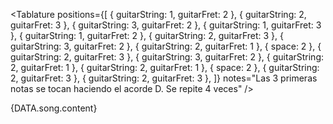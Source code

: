 <Tablature
  positions={[
    { guitarString: 1, guitarFret: 2 },
    { guitarString: 2, guitarFret: 3 },
    { guitarString: 3, guitarFret: 2 },
    { guitarString: 1, guitarFret: 3 },
    { guitarString: 1, guitarFret: 2 },
    { guitarString: 2, guitarFret: 3 },
    { guitarString: 3, guitarFret: 2 },
    { guitarString: 2, guitarFret: 1 },
    { space: 2 },
    { guitarString: 2, guitarFret: 3 },
    { guitarString: 3, guitarFret: 2 },
    { guitarString: 2, guitarFret: 1 },
    { guitarString: 2, guitarFret: 1 },
    { space: 2 },
    { guitarString: 2, guitarFret: 3 },
    { guitarString: 2, guitarFret: 3 },
  ]}
  notes="Las 3 primeras notas se tocan haciendo el acorde D. Se repite 4 veces"
/>

<Space size={6} />

<TextFormatter chords={DATA.song.chords}>{DATA.song.content}</TextFormatter>
